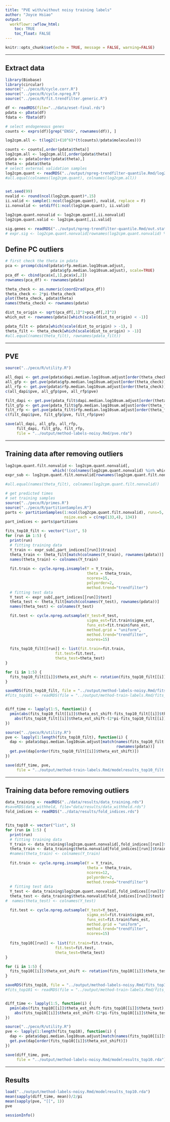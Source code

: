 ```yaml
---
title: "PVE with/without noisy training labels"
author: "Joyce Hsiao"
output: 
  workflowr::wflow_html:
    toc: TRUE
    toc_float: FALSE
---
```





```r
knitr::opts_chunk$set(echo = TRUE, message = FALSE, warning=FALSE)
```

---

## Extract data 

```r
library(Biobase)
library(circular)
source("../peco/R/cycle.corr.R")
source("../peco/R/cycle.npreg.R")
source("../peco/R/fit.trendfilter.generic.R")

df <- readRDS(file="../data/eset-final.rds")
pdata <- pData(df)
fdata <- fData(df)

# select endogeneous genes
counts <- exprs(df)[grep("ENSG", rownames(df)), ]

log2cpm.all <- t(log2(1+(10^6)*(t(counts)/pdata$molecules)))

counts <- counts[,order(pdata$theta)]
log2cpm.all <- log2cpm.all[,order(pdata$theta)]
pdata <- pdata[order(pdata$theta),]
theta <- pdata$theta
# select external validation samples
log2cpm.quant <- readRDS("../output/npreg-trendfilter-quantile.Rmd/log2cpm.quant.rds")
#all.equal(colnames(log2cpm.quant), colnames(log2cpm.all))


set.seed(99)
nvalid <- round(ncol(log2cpm.quant)*.15)
ii.valid <- sample(1:ncol(log2cpm.quant), nvalid, replace = F)
ii.nonvalid <- setdiff(1:ncol(log2cpm.quant), ii.valid)

log2cpm.quant.nonvalid <- log2cpm.quant[,ii.nonvalid]
log2cpm.quant.valid <- log2cpm.quant[,ii.valid]

sig.genes <- readRDS("../output/npreg-trendfilter-quantile.Rmd/out.stats.ordered.sig.101.rds")
# expr.sig <- log2cpm.quant.nonvalid[rownames(log2cpm.quant.nonvalid) %in% rownames(sig.genes)[1:10], ]
```


## Define PC outliers

```r
# first check the theta in pdata
pca <- prcomp(cbind(pdata$rfp.median.log10sum.adjust,
                    pdata$gfp.median.log10sum.adjust), scale=TRUE)
pca_df <- cbind(pca$x[,1],pca$x[,2])
rownames(pca_df) <- rownames(pdata)

theta_check <- as.numeric(coord2rad(pca_df))
theta_check <- 2*pi-theta_check
plot(theta_check, pdata$theta)
names(theta_check) <- rownames(pdata)

dist_to_origin <- sqrt(pca_df[,1]^2+pca_df[,2]^2)
which_out <- rownames(pdata)[which(scale(dist_to_origin) < -1)]

pdata_filt <- pdata[which(scale(dist_to_origin) > -1), ]
theta_filt <- theta_check[which(scale(dist_to_origin) > -1)]
#all.equal(names(theta_filt), rownames(pdata_filt))

```

---

## PVE

```r
source("../peco/R/utility.R")

all_dapi <- get.pve(pdata$dapi.median.log10sum.adjust[order(theta_check)])
all_gfp <- get.pve(pdata$gfp.median.log10sum.adjust[order(theta_check)])
all_rfp <- get.pve(pdata$rfp.median.log10sum.adjust[order(theta_check)])
c(all_dapi$pve, all_gfp$pve, all_rfp$pve)

filt_dapi <- get.pve(pdata_filt$dapi.median.log10sum.adjust[order(theta_filt)])
filt_gfp <- get.pve(pdata_filt$gfp.median.log10sum.adjust[order(theta_filt)])
filt_rfp <- get.pve(pdata_filt$rfp.median.log10sum.adjust[order(theta_filt)])
c(filt_dapi$pve, filt_gfp$pve, filt_rfp$pve)

save(all_dapi, all_gfp, all_rfp,
     filt_dapi, filt_gfp, filt_rfp,
     file = "../output/method-labels-noisy.Rmd/pve.rda")
```


---

## Training data after removing outliers

```r
log2cpm.quant.filt.nonvalid <- log2cpm.quant.nonvalid[,
                     which(!(colnames(log2cpm.quant.nonvalid) %in% which_out))]
expr_sub <- log2cpm.quant.filt.nonvalid[rownames(log2cpm.quant.filt.nonvalid) %in% rownames(sig.genes)[1:10], ]

#all.equal(names(theta_filt), colnames(log2cpm.quant.filt.nonvalid))

# get predicted times
# set training samples
source("../peco/R/primes.R")
source("../peco/R/partitionSamples.R")
parts <- partitionSamples(1:ncol(log2cpm.quant.filt.nonvalid), runs=5,
                          nsize.each = c(rep(133,4), 134))
part_indices <- parts$partitions

fits_top10_filt <- vector("list", 5)
for (run in 1:5) {
  print(run)
  # fitting training data
  Y_train <- expr_sub[,part_indices[[run]]$train]
  theta_train <- theta_filt[match(colnames(Y_train), rownames(pdata))]
  names(theta_train) <- colnames(Y_train) 
  
  fit.train <- cycle.npreg.insample(Y = Y_train, 
                                    theta = theta_train, 
                                    ncores=15,
                                    polyorder=2,
                                    method.trend="trendfilter")
  # fitting test data
  Y_test <- expr_sub[,part_indices[[run]]$test]
  theta_test <- theta_filt[match(colnames(Y_test), rownames(pdata))]
  names(theta_test) <- colnames(Y_test) 

  fit.test <- cycle.npreg.outsample(Y_test=Y_test,
                                    sigma_est=fit.train$sigma_est,
                                    funs_est=fit.train$funs_est,
                                    method.grid = "uniform",
                                    method.trend="trendfilter",
                                    ncores=15)
  
  fits_top10_filt[[run]] <- list(fit.train=fit.train,
                      fit.test=fit.test,
                      theta_test=theta_test)
}

for (i in 1:5) {
  fits_top10_filt[[i]]$theta_est_shift <- rotation(fits_top10_filt[[i]]$theta_test, fits_top10_filt[[i]]$fit.test$cell_times_est)$y2shift
}

saveRDS(fits_top10_filt, file = "../output/method-labels-noisy.Rmd/fits_top101_filt.rds")
#fits_top101 <- readRDS(file = "../output/method-train-labels.Rmd/fits_top101.rds")


diff_time <- lapply(1:5, function(i) {
  pmin(abs(fits_top10_filt[[i]]$theta_est_shift-fits_top10_filt[[i]]$theta_test),
    abs(fits_top10_filt[[i]]$theta_est_shift-(2*pi-fits_top10_filt[[i]]$theta_test)))
})

source("../peco/R/utility.R")
pve <- lapply(1:length(fits_top10_filt), function(i) {
  dap <- pdata$dapi.median.log10sum.adjust[match(names(fits_top10_filt[[i]]$theta_test),
                                                 rownames(pdata))]
  get.pve(dap[order(fits_top10_filt[[i]]$theta_est_shift)])
})

save(diff_time, pve, 
     file = "../output/method-train-labels.Rmd/modelresults_top10_filt.rda")
```


---


## Training data before removing outliers

```r
data_training <- readRDS("../data/results/data_training.rds")
#saveRDS(data_withheld, file="data/results/data_withheld.rds")
fold_indices <- readRDS("../data/results/fold_indices.rds")


fits_top10 <- vector("list", 5)
for (run in 1:5) {
  print(run)
  # fitting training data
  Y_train <- data_training$log2cpm.quant.nonvalid[,fold_indices[[run]]$train]
  theta_train <- data_training$theta.nonvalid[fold_indices[[run]]$train]
  #names(theta_train) <- colnames(Y_train) 
  
  fit.train <- cycle.npreg.insample(Y = Y_train, 
                                    theta = theta_train, 
                                    ncores=12,
                                    polyorder=2,
                                    method.trend="trendfilter")
  # fitting test data
  Y_test <- data_training$log2cpm.quant.nonvalid[,fold_indices[[run]]$test]
  theta_test <- data_training$theta.nonvalid[fold_indices[[run]]$test]
#  names(theta_test) <- colnames(Y_test) 

  fit.test <- cycle.npreg.outsample(Y_test=Y_test,
                                    sigma_est=fit.train$sigma_est,
                                    funs_est=fit.train$funs_est,
                                    method.grid = "uniform",
                                    method.trend="trendfilter",
                                    ncores=15)
  
  fits_top10[[run]] <- list(fit.train=fit.train,
                      fit.test=fit.test,
                      theta_test=theta_test)
}

for (i in 1:5) {
  fits_top10[[i]]$theta_est_shift <- rotation(fits_top10[[i]]$theta_test, fits_top10[[i]]$fit.test$cell_times_est)$y2shift
}

saveRDS(fits_top10, file = "../output/method-labels-noisy.Rmd/fits_top10.rds")
#fits_top101 <- readRDS(file = "../output/method-train-labels.Rmd/fits_top101.rds")


diff_time <- lapply(1:5, function(i) {
  pmin(abs(fits_top10[[i]]$theta_est_shift-fits_top10[[i]]$theta_test),
    abs(fits_top10[[i]]$theta_est_shift-(2*pi-fits_top10[[i]]$theta_test)))
})

source("../peco/R/utility.R")
pve <- lapply(1:length(fits_top10), function(i) {
  dap <- pdata$dapi.median.log10sum.adjust[match(names(fits_top10[[i]]$theta_test),rownames(pdata))]
  get.pve(dap[order(fits_top10[[i]]$theta_est_shift)])
})

save(diff_time, pve, 
     file = "../output/method-labels-noisy.Rmd/modelresults_top10.rda")
```


---

## Results

```r
load("../output/method-labels-noisy.Rmd/modelresults_top10.rda")
mean(sapply(diff_time, mean))/2/pi
mean(sapply(pve, "[[", 1))
pve
```







```r
sessionInfo()
```




